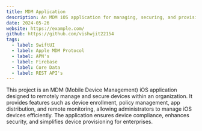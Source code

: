 ```yaml
---
title: MDM Application
description: An MDM iOS application for managing, securing, and provisioning organizational devices remotely using Apple MDM protocols and Swift
date: 2024-05-26
website: https://example.com/
github: https://github.com/vishwjit22154
tags:
  - label: SwiftUI
  - label: Apple MDM Protocol
  - label: APN's
  - label: Firebase
  - label: Core Data
  - label: REST API's
---
```


This project is an MDM (Mobile Device Management) iOS application designed to remotely manage and secure devices within an organization. It provides features such as device enrollment, policy management, app distribution, and remote monitoring, allowing administrators to manage iOS devices efficiently. The application ensures device compliance, enhances security, and simplifies device provisioning for enterprises.